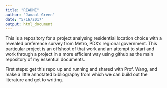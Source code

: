 ```yaml
---
title: "README"
author: "Jamaal Green"
date: "5/16/2017"
output: html_document
---
```


This is a repository for a project analysing residential location choice with a revealed preference survey from Metro, PDX's regional government. This particular project is an offshoot of that work and an attempt to start and work through a project in a more efficient way using github as the main repository of my essential documents. 

First steps: get this repo up and running and shared with Prof. Wang, and make a little annotated bibliography from which we can build out the literature and get to writing. 